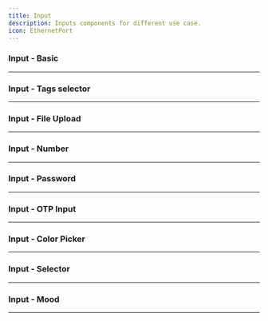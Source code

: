 ```yaml
---
title: Input
description: Inputs components for different use case.
icon: EthernetPort
---
```


### Input - Basic


<Preview link="input/input-01">
    <Input_01 />
</Preview>

---

### Input - Tags selector


<Preview link="input/input-02">
    <Input_02 />
</Preview>

---

### Input - File Upload


<Preview link="input/input-03">
    <Input_03 />
</Preview>

---

### Input - Number


<Preview link="input/input-04">
    <Input_04 />
</Preview>

---

### Input - Password


<Preview link="input/input-05">
    <Input_05 />
</Preview>

---

### Input - OTP Input


<Preview link="input/input-06">
    <Input_06 />
</Preview>

---

### Input - Color Picker


<Preview link="input/input-08">
    <Input_08 />
</Preview>

---

### Input - Selector


<Preview link="input/input-09">
    <Input_09 />
</Preview>

---

### Input - Mood


<Preview link="input/input-10">
    <Input_10 />
</Preview>

---